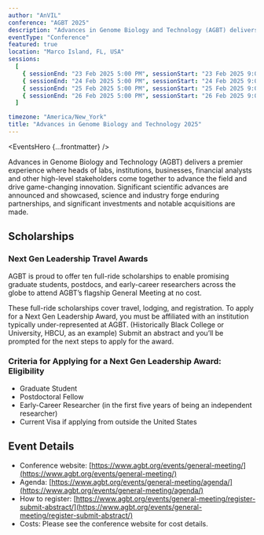 ```yaml
---
author: "AnVIL"
conference: "AGBT 2025"
description: "Advances in Genome Biology and Technology (AGBT) delivers a premier experience where heads of labs, institutions, businesses, financial analysts and other high-level stakeholders come together to advance the field and drive game-changing innovation."
eventType: "Conference"
featured: true
location: "Marco Island, FL, USA"
sessions:
  [
    { sessionEnd: "23 Feb 2025 5:00 PM", sessionStart: "23 Feb 2025 9:00 AM" },
    { sessionEnd: "24 Feb 2025 5:00 PM", sessionStart: "24 Feb 2025 9:00 AM" },
    { sessionEnd: "25 Feb 2025 5:00 PM", sessionStart: "25 Feb 2025 9:00 AM" },
    { sessionEnd: "26 Feb 2025 5:00 PM", sessionStart: "26 Feb 2025 9:00 AM" },
  ]

timezone: "America/New_York"
title: "Advances in Genome Biology and Technology 2025"
---
```


<EventsHero {...frontmatter} />

Advances in Genome Biology and Technology (AGBT) delivers a premier experience where heads of labs, institutions, businesses, financial analysts and other high-level stakeholders come together to advance the field and drive game-changing innovation. Significant scientific advances are announced and showcased, science and industry forge enduring partnerships, and significant investments and notable acquisitions are made.

## Scholarships

### Next Gen Leadership Travel Awards

AGBT is proud to offer ten full-ride scholarships to enable promising graduate students, postdocs, and early-career researchers across the globe to attend AGBT’s flagship General Meeting at no cost.

These full-ride scholarships cover travel, lodging, and registration. To apply for a Next Gen Leadership Award, you must be affiliated with an institution typically under-represented at AGBT. (Historically Black College or University, HBCU, as an example) Submit an abstract and you’ll be prompted for the next steps to apply for the award.

### Criteria for Applying for a Next Gen Leadership Award: Eligibility

- Graduate Student
- Postdoctoral Fellow
- Early-Career Researcher (in the first five years of being an independent researcher)
- Current Visa if applying from outside the United States

## Event Details

- Conference website: [https://www.agbt.org/events/general-meeting/](https://www.agbt.org/events/general-meeting/)
- Agenda: [https://www.agbt.org/events/general-meeting/agenda/](https://www.agbt.org/events/general-meeting/agenda/)
- How to register: [https://www.agbt.org/events/general-meeting/register-submit-abstract/](https://www.agbt.org/events/general-meeting/register-submit-abstract/)
- Costs: Please see the conference website for cost details.
